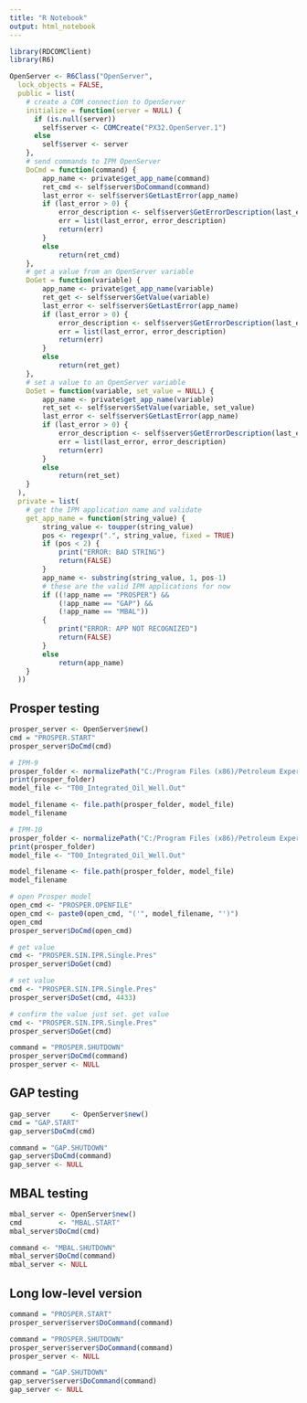 ```yaml
---
title: "R Notebook"
output: html_notebook
---
```


```r
library(RDCOMClient)
library(R6) 

OpenServer <- R6Class("OpenServer",  
  lock_objects = FALSE,                      
  public = list( 
    # create a COM connection to OpenServer
    initialize = function(server = NULL) { 
      if (is.null(server)) 
        self$server <- COMCreate("PX32.OpenServer.1")
      else
        self$server <- server
    },
    # send commands to IPM OpenServer
    DoCmd = function(command) {
        app_name <- private$get_app_name(command)
        ret_cmd <- self$server$DoCommand(command)
        last_error <- self$server$GetLastError(app_name)
        if (last_error > 0) {
            error_description <- self$server$GetErrorDescription(last_error)
            err = list(last_error, error_description)
            return(err)
        }
        else    
            return(ret_cmd)
    },
    # get a value from an OpenServer variable
    DoGet = function(variable) {
        app_name <- private$get_app_name(variable)
        ret_get <- self$server$GetValue(variable)
        last_error <- self$server$GetLastError(app_name)
        if (last_error > 0) {
            error_description <- self$server$GetErrorDescription(last_error)
            err = list(last_error, error_description)
            return(err)
        }
        else
            return(ret_get)
    },
    # set a value to an OpenServer variable
    DoSet = function(variable, set_value = NULL) {
        app_name <- private$get_app_name(variable)
        ret_set <- self$server$SetValue(variable, set_value)
        last_error <- self$server$GetLastError(app_name)
        if (last_error > 0) {
            error_description <- self$server$GetErrorDescription(last_error)
            err = list(last_error, error_description)
            return(err)
        }
        else
            return(ret_set)
    }
  ),
  private = list(
    # get the IPM application name and validate
    get_app_name = function(string_value) {
        string_value <- toupper(string_value)
        pos <- regexpr(".", string_value, fixed = TRUE)
        if (pos < 2) {
            print("ERROR: BAD STRING")
            return(FALSE)
        }
        app_name <- substring(string_value, 1, pos-1)
        # these are the valid IPM applications for now
        if ((!app_name == "PROSPER") && 
            (!app_name == "GAP") &&
            (!app_name == "MBAL")) 
        {
            print("ERROR: APP NOT RECOGNIZED")
            return(FALSE)
        }
        else
            return(app_name)
    }
  ))

```


## Prosper testing

```r
prosper_server <- OpenServer$new()
cmd = "PROSPER.START"
prosper_server$DoCmd(cmd)
```


```r
# IPM-9
prosper_folder <- normalizePath("C:/Program Files (x86)/Petroleum Experts/IPM 9/Samples/prosper")
print(prosper_folder)
model_file <- "T00_Integrated_Oil_Well.Out"

model_filename <- file.path(prosper_folder, model_file)
model_filename
```
```r
# IPM-10
prosper_folder <- normalizePath("C:/Program Files (x86)/Petroleum Experts/IPM 10/Samples/prosper")
print(prosper_folder)
model_file <- "T00_Integrated_Oil_Well.Out"

model_filename <- file.path(prosper_folder, model_file)
model_filename
```

```r
# open Prosper model
open_cmd <- "PROSPER.OPENFILE"
open_cmd <- paste0(open_cmd, "('", model_filename, "')")
open_cmd
prosper_server$DoCmd(open_cmd)
```

```r
# get value
cmd <- "PROSPER.SIN.IPR.Single.Pres"
prosper_server$DoGet(cmd)
```

```r
# set value
cmd <- "PROSPER.SIN.IPR.Single.Pres"
prosper_server$DoSet(cmd, 4433)
```


```r
# confirm the value just set. get value
cmd <- "PROSPER.SIN.IPR.Single.Pres"
prosper_server$DoGet(cmd)
```

```r
command = "PROSPER.SHUTDOWN"
prosper_server$DoCmd(command)
prosper_server <- NULL
```




## GAP testing

```r
gap_server     <- OpenServer$new()
cmd = "GAP.START"
gap_server$DoCmd(cmd)
```


```r
command = "GAP.SHUTDOWN"
gap_server$DoCmd(command)
gap_server <- NULL
```


## MBAL testing

```r
mbal_server <- OpenServer$new()
cmd         <- "MBAL.START"
mbal_server$DoCmd(cmd)
```


```r
command <- "MBAL.SHUTDOWN"
mbal_server$DoCmd(command)
mbal_server <- NULL
```


## Long low-level version


```r
command = "PROSPER.START"
prosper_server$server$DoCommand(command)
```

```r
command = "PROSPER.SHUTDOWN"
prosper_server$server$DoCommand(command)
prosper_server <- NULL
```

```r
command = "GAP.SHUTDOWN"
gap_server$server$DoCommand(command)
gap_server <- NULL
```

